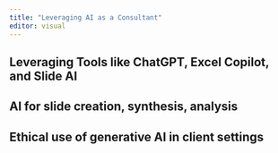 ```yaml
---
title: "Leveraging AI as a Consultant"
editor: visual
---
```


## Leveraging Tools like ChatGPT, Excel Copilot, and Slide AI

## AI for slide creation, synthesis, analysis

## Ethical use of generative AI in client settings
